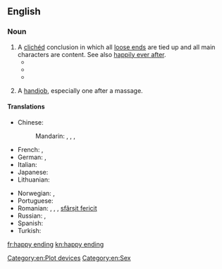 ==English==

===Noun===
{{en-noun}}

# A [[clichéd]] conclusion in which all [[loose end]]s are tied up and all main characters are content. See also [[happily ever after]].
#* {{quote-book
 | year = 1930
 | title = The Conquest of Happiness
 | first = Bertrand
 | last = Russell
 | authorlink = Bertrand Russell
 | passage =  Life is not to be conceived on the analogy of a melodrama in which the hero and heroine go through incredible misfortunes for which they are compensated by a '''happy ending'''.
}}
#* {{quote-video
 | date = 1957-07-06
 | title = {{w|What's Opera, Doc?}}
 | people = Mel Blanc
 | role = Bugs Bunny
 | passage = Well, what did you expect in an opera? A '''happy ending'''?
}}
#* {{quote-song
 | year = 1987
 | title = Storybook Love
 | composer = {{w|Willy DeVille}}
 | passage = And she said: / "Don't you know that storybook loves, / Always have a '''happy ending'''."
}}
# {{context|vulgar|slang|used euphemistically|lang=en}} A [[handjob]], especially one after a massage.

====Translations====
{{trans-top|happy end}}
* Chinese:
*: Mandarin: {{t|cmn|大團圓|sc=Hani}},  {{t|cmn|大团圆|tr=dàtuányuán|sc=Hani}},  {{t|cmn|大團圓結局|sc=Hani}},  {{t|cmn|大团圆结局|tr=dàtuányuán jiéjú|sc=Hani}}
* French: {{t-|fr|fin heureuse|f}},  {{t+|fr|happy end|m}}
* German: {{t+|de|Happy End|n}},  {{t-|de|glückliches Ende|n}}
* Italian: {{t-|it|lieto fine|m}}
* Japanese: {{t-|ja|ハッピーエンド|tr=happīendo}}
* Lithuanian: {{t-|lt|laiminga pabaiga|f}}
{{trans-mid}}
* Norwegian: {{t-|no|lykkelig slutt|m}}, {{t-|no|happy ending|m}}
* Portuguese: {{t-|pt|final feliz|m}}
* Romanian: {{t-|ro|final norocos|n}}, {{t-|ro|final fericit|n}}, {{t-|ro|final reușit|n}}, [[sfârșit fericit]] {{n}}
* Russian: {{t-|ru|счастливый конец|m|tr=sčastlívyj konéc}},  {{t+|ru|хэппи-энд|m|tr=xéppi-énd}}
* Spanish: {{t-|es|final feliz|m}}
* Turkish: {{t-|tr|mutlu son}}
{{trans-bottom}}

[[Category:en:Plot devices]]
[[Category:en:Sex]]

[[fr:happy ending]]
[[kn:happy ending]]